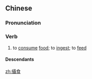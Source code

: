{{also|摄食}}
==Chinese==
{{zh-forms|s=摄食}}

===Pronunciation===
{{zh-pron
|m=shèshí
|c=sip3 sik6
|mn=qz,xm,zz:siap-si̍t
|cat=v
}}

===Verb===
{{zh-verb}}

# to [[consume]] [[food]]; to [[ingest]]; to [[feed]] {{gloss|of animals}}

====Descendants====
{{CJKV|攝食|s=摂食|せっしょく}}

[[zh:攝食]]